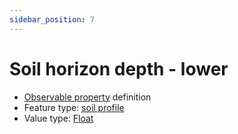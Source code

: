 ```yaml
---
sidebar_position: 7
---
```



# Soil horizon depth - lower

- [Observable property](/viewers/dawe-vocabs?uri=https://linked.data.gov.au/def/nrm/66f227c3-6267-4068-9493-dfd909592aaf) definition
- Feature type: [soil profile](http://linked.data.gov.au/def/tern-cv/80c39b95-0912-4267-bb66-2fa081683723)
- Value type: [Float](https://w3id.org/tern/ontologies/tern/Float)

<Example
  protocolModule="soil-subsite-sampling"
  observableProperty="https://linked.data.gov.au/def/nrm/66f227c3-6267-4068-9493-dfd909592aaf"
/>
